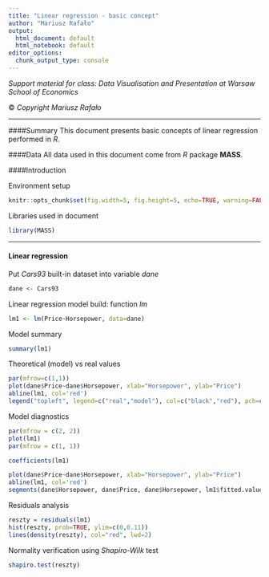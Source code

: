 ```yaml
---
title: "Linear regression - basic concept"
author: "Mariusz Rafało"
output:
  html_document: default
  html_notebook: default
editor_options: 
  chunk_output_type: console
---
```


*Support material for class: Data Visualisation and Presentation at Warsaw School of Economics*

&copy; *Copyright Mariusz Rafało*

---

####Summary
This document presents basic concepts of linear regression performed in *R*.

####Data
All data used in this document come from *R* package **MASS**.

####Introduction

Environment setup

```r
knitr::opts_chunk$set(fig.width=5, fig.height=5, echo=TRUE, warning=FALSE, message=FALSE)
```

Libraries used in document

```r
library(MASS)
```

---

#### Linear regression

Put *Cars93* built-in dataset into variable *dane*
```r
dane <- Cars93
```

Linear regression model build: function *lm*

```r
lm1 <- lm(Price~Horsepower, data=dane)
```

Model summary

```r

summary(lm1)
```

Theoretical (model) vs real values

```r
par(mfrow=c(1,1))
plot(dane$Price~dane$Horsepower, xlab="Horsepower", ylab="Price")
abline(lm1, col='red')
legend("topleft", legend=c("real","model"), col=c("black","red"), pch=c(1,NA), lty=c(NA,2), bty="n")

```


Model diagnostics

```r
par(mfrow = c(2, 2))
plot(lm1)
par(mfrow = c(1, 1))

coefficients(lm1)

plot(dane$Price~dane$Horsepower, xlab="Horsepower", ylab="Price")
abline(lm1, col='red')
segments(dane$Horsepower, dane$Price, dane$Horsepower, lm1$fitted.values,col="red")


```

Residuals analysis

```r
reszty = residuals(lm1)
hist(reszty, prob=TRUE, ylim=c(0,0.11))
lines(density(reszty), col="red", lwd=2)
```

Normality verification using *Shapiro-Wilk* test

```r
shapiro.test(reszty)

```